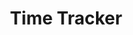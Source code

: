 ---
title: 'Time Tracker'
description: 'Live timer that allows instant allocation of time entries to bookings and projects'
icon: 'timer'
---